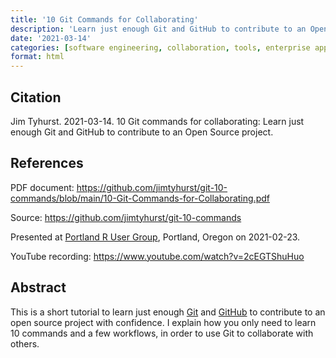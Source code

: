 ```yaml
---
title: '10 Git Commands for Collaborating'
description: 'Learn just enough Git and GitHub to contribute to an Open Source project.'
date: '2021-03-14'
categories: [software engineering, collaboration, tools, enterprise applications]
format: html
---
```


## Citation

Jim Tyhurst. 2021-03-14.
10 Git commands for collaborating:
Learn just enough Git and GitHub to contribute to an Open Source project.

## References

PDF document: [https://github.com/jimtyhurst/git-10-commands/blob/main/10-Git-Commands-for-Collaborating.pdf](https://github.com/jimtyhurst/git-10-commands/blob/main/10-Git-Commands-for-Collaborating.pdf)

Source: [https://github.com/jimtyhurst/git-10-commands](https://github.com/jimtyhurst/git-10-commands)

Presented at [Portland R User Group](https://www.meetup.com/portland-r-user-group/events/276194867/),
Portland, Oregon on 2021-02-23.

YouTube recording: [https://www.youtube.com/watch?v=2cEGTShuHuo](https://www.youtube.com/watch?v=2cEGTShuHuo)

## Abstract

This is a short tutorial to learn just enough [Git](https://git-scm.com/)
and [GitHub](https://github.com/) to contribute to
an open source project with confidence. I explain how you only need to learn
10 commands and a few workflows, in order to use Git to collaborate with others.
